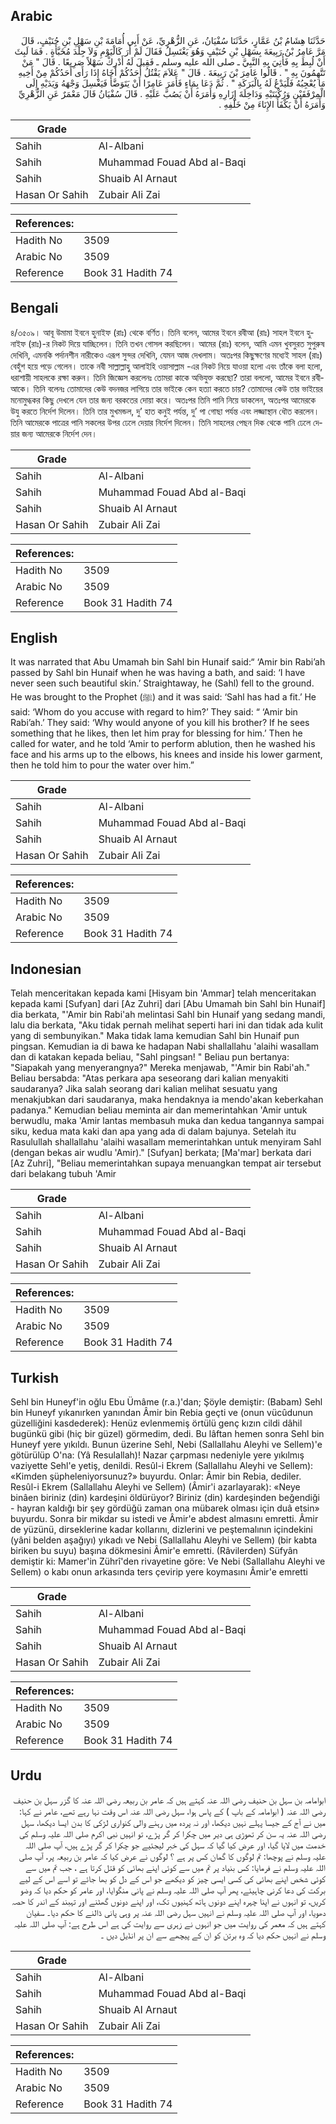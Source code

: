 ## Arabic


<div dir="rtl" lang="ar" style={{fontSize:'larger',backgroundColor:'#f8f9fa',padding:20}}>
حَدَّثَنَا هِشَامُ بْنُ عَمَّارٍ، حَدَّثَنَا سُفْيَانُ، عَنِ الزُّهْرِيِّ، عَنْ أَبِي أُمَامَةَ بْنِ سَهْلِ بْنِ حُنَيْفٍ، قَالَ مَرَّ عَامِرُ بْنُ رَبِيعَةَ بِسَهْلِ بْنِ حُنَيْفٍ وَهُوَ يَغْتَسِلُ فَقَالَ لَمْ أَرَ كَالْيَوْمِ وَلاَ جِلْدَ مُخَبَّأَةٍ ‏.‏ فَمَا لَبِثَ أَنْ لُبِطَ بِهِ فَأُتِيَ بِهِ النَّبِيَّ ـ صلى الله عليه وسلم ـ فَقِيلَ لَهُ أَدْرِكْ سَهْلاً صَرِيعًا ‏.‏ قَالَ ‏"‏ مَنْ تَتَّهِمُونَ بِهِ ‏"‏ ‏.‏ قَالُوا عَامِرَ بْنَ رَبِيعَةَ ‏.‏ قَالَ ‏"‏ عَلاَمَ يَقْتُلُ أَحَدُكُمْ أَخَاهُ إِذَا رَأَى أَحَدُكُمْ مِنْ أَخِيهِ مَا يُعْجِبُهُ فَلْيَدْعُ لَهُ بِالْبَرَكَةِ ‏"‏ ‏.‏ ثُمَّ دَعَا بِمَاءٍ فَأَمَرَ عَامِرًا أَنْ يَتَوَضَّأَ فَيَغْسِلَ وَجْهَهُ وَيَدَيْهِ إِلَى الْمِرْفَقَيْنِ وَرُكْبَتَيْهِ وَدَاخِلَةَ إِزَارِهِ وَأَمَرَهُ أَنْ يَصُبَّ عَلَيْهِ ‏.‏ قَالَ سُفْيَانُ قَالَ مَعْمَرٌ عَنِ الزُّهْرِيِّ وَأَمَرَهُ أَنْ يَكْفَأَ الإِنَاءَ مِنْ خَلْفِهِ ‏.‏
</div>
<div style={{backgroundColor:'#f8f9fa',padding:20, marginBottom: 10}}><table> <thead> <tr> <th>Grade</th> <th></th> </tr> </thead> <tbody> <tr><td>Sahih</td><td>Al-Albani</td></tr><tr><td>Sahih</td><td>Muhammad Fouad Abd al-Baqi</td></tr><tr><td>Sahih</td><td>Shuaib Al Arnaut</td></tr><tr><td>Hasan Or Sahih</td><td>Zubair Ali Zai</td></tr></tbody></table><table> <thead> <tr> <th>References:</th> <th></th> </tr> </thead> <tbody><tr><td>Hadith No</td><td>3509</td></tr><tr><td>Arabic No</td><td>3509</td></tr><tr><td>Reference</td><td>Book 31 Hadith 74</td></tr></tbody></table></div>

## Bengali


<div dir="ltr" lang="bn" style={{fontSize:'larger',backgroundColor:'#f8f9fa',padding:20}}>
৪/৩৫০৯। আবূ উমামা ইবনে হুনাইফ (রাঃ) থেকে বর্ণিত। তিনি বলেন, আমের ইবনে রবীআ (রাঃ) সাহল ইবনে হুনাইফ (রাঃ)-র নিকট দিয়ে যাচ্ছিলেন। তিনি তখন গোসল করছিলেন। আমের (রাঃ) বলেন, আমি এমন খুবসুরত সুপুরুষ দেখিনি, এমনকি পর্দানশীন নারীকেও এরূপ সুন্দর দেখিনি, যেমন আজ দেখলাম। অতঃপর কিছুক্ষণের মধ্যেই সাহল (রাঃ) বেহুঁশ হয়ে পড়ে গেলেন। তাকে নবী সাল্লাল্লাহু আলাইহি ওয়াসাল্লাম -এর নিকট নিয়ে যাওয়া হলো এবং তাঁকে বলা হলো, ধরাশায়ী সাহলকে রক্ষা করুন। তিনি জিজ্ঞেস করলেনঃ তোমরা কাকে অভিযুক্ত করছো? তারা বললো, আমের ইবনে রবীআকে। তিনি বলেনঃ তোমাদের কেউ বদনজর লাগিয়ে তার ভাইকে কেন হত্যা করতে চায়? তোমাদের কেউ তার ভাইয়ের মনোমুগ্ধকর কিছু দেখলে যেন তার জন্য বরকতের দোয়া করে। অতঃপর তিনি পানি নিয়ে ডাকলেন, অতঃপর আমেরকে উযু করতে নির্দেশ দিলেন। তিনি তার মুখমন্ডল, দু’ হাত কনুই পর্যন্ত, দু’ পা গোছা পর্যন্ত এবং লজ্জাস্থান ধৌত করলেন। তিনি আমেরকে পাত্রের পানি সকলের উপর ঢেলে দেয়ার নির্দেশ দিলেন। তিনি সাহলের পেছন দিক থেকে পানি ঢেলে দেয়ার জন্য আমেরকে নির্দেশ দেন।
</div>
<div style={{backgroundColor:'#f8f9fa',padding:20, marginBottom: 10}}><table> <thead> <tr> <th>Grade</th> <th></th> </tr> </thead> <tbody> <tr><td>Sahih</td><td>Al-Albani</td></tr><tr><td>Sahih</td><td>Muhammad Fouad Abd al-Baqi</td></tr><tr><td>Sahih</td><td>Shuaib Al Arnaut</td></tr><tr><td>Hasan Or Sahih</td><td>Zubair Ali Zai</td></tr></tbody></table><table> <thead> <tr> <th>References:</th> <th></th> </tr> </thead> <tbody><tr><td>Hadith No</td><td>3509</td></tr><tr><td>Arabic No</td><td>3509</td></tr><tr><td>Reference</td><td>Book 31 Hadith 74</td></tr></tbody></table></div>

## English


<div dir="ltr" lang="en" style={{fontSize:'larger',backgroundColor:'#f8f9fa',padding:20}}>
It was narrated that Abu Umamah bin Sahl bin Hunaif said:“ ‘Amir bin Rabi’ah passed by Sahl bin Hunaif when he was having a bath, and said: ‘I have never seen such beautiful skin.’ Straightaway, he (Sahl) fell to the ground. He was brought to the Prophet (ﷺ) and it was said: ‘Sahl has had a fit.’ He said: ‘Whom do you accuse with regard to him?’ They said: “ ‘Amir bin Rabi’ah.’ They said: ‘Why would anyone of you kill his brother? If he sees something that he likes, then let him pray for blessing for him.’ Then he called for water, and he told ‘Amir to perform ablution, then he washed his face and his arms up to the elbows, his knees and inside his lower garment, then he told him to pour the water over him.”
</div>
<div style={{backgroundColor:'#f8f9fa',padding:20, marginBottom: 10}}><table> <thead> <tr> <th>Grade</th> <th></th> </tr> </thead> <tbody> <tr><td>Sahih</td><td>Al-Albani</td></tr><tr><td>Sahih</td><td>Muhammad Fouad Abd al-Baqi</td></tr><tr><td>Sahih</td><td>Shuaib Al Arnaut</td></tr><tr><td>Hasan Or Sahih</td><td>Zubair Ali Zai</td></tr></tbody></table><table> <thead> <tr> <th>References:</th> <th></th> </tr> </thead> <tbody><tr><td>Hadith No</td><td>3509</td></tr><tr><td>Arabic No</td><td>3509</td></tr><tr><td>Reference</td><td>Book 31 Hadith 74</td></tr></tbody></table></div>

## Indonesian


<div dir="ltr" lang="id" style={{fontSize:'larger',backgroundColor:'#f8f9fa',padding:20}}>
Telah menceritakan kepada kami [Hisyam bin 'Ammar] telah menceritakan kepada kami [Sufyan] dari [Az Zuhri] dari [Abu Umamah bin Sahl bin Hunaif] dia berkata, "'Amir bin Rabi'ah melintasi Sahl bin Hunaif yang sedang mandi, lalu dia berkata, "Aku tidak pernah melihat seperti hari ini dan tidak ada kulit yang di sembunyikan." Maka tidak lama kemudian Sahl bin Hunaif pun pingsan. Kemudian ia di bawa ke hadapan Nabi shallallahu 'alaihi wasallam dan di katakan kepada beliau, "Sahl pingsan! " Beliau pun bertanya: "Siapakah yang menyerangnya?" Mereka menjawab, "'Amir bin Rabi'ah." Beliau bersabda: "Atas perkara apa seseorang dari kalian menyakiti saudaranya? Jika salah seorang dari kalian melihat sesuatu yang menakjubkan dari saudaranya, maka hendaknya ia mendo'akan keberkahan padanya." Kemudian beliau meminta air dan memerintahkan 'Amir untuk berwudlu, maka 'Amir lantas membasuh muka dan kedua tangannya sampai siku, kedua mata kaki dan apa yang ada di dalam bajunya. Setelah itu Rasulullah shallallahu 'alaihi wasallam memerintahkan untuk menyiram Sahl (dengan bekas air wudlu 'Amir)." [Sufyan] berkata; [Ma'mar] berkata dari [Az Zuhri], "Beliau memerintahkan supaya menuangkan tempat air tersebut dari belakang tubuh 'Amir
</div>
<div style={{backgroundColor:'#f8f9fa',padding:20, marginBottom: 10}}><table> <thead> <tr> <th>Grade</th> <th></th> </tr> </thead> <tbody> <tr><td>Sahih</td><td>Al-Albani</td></tr><tr><td>Sahih</td><td>Muhammad Fouad Abd al-Baqi</td></tr><tr><td>Sahih</td><td>Shuaib Al Arnaut</td></tr><tr><td>Hasan Or Sahih</td><td>Zubair Ali Zai</td></tr></tbody></table><table> <thead> <tr> <th>References:</th> <th></th> </tr> </thead> <tbody><tr><td>Hadith No</td><td>3509</td></tr><tr><td>Arabic No</td><td>3509</td></tr><tr><td>Reference</td><td>Book 31 Hadith 74</td></tr></tbody></table></div>

## Turkish


<div dir="ltr" lang="tr" style={{fontSize:'larger',backgroundColor:'#f8f9fa',padding:20}}>
Sehl bin Huneyf'in oğlu Ebu Ümâme (r.a.)'dan; Şöyle demiştir: (Babam) Sehl bin Huneyf yıkanırken yanından Âmir bin Rebia geçti ve (onun vücûdunun güzelliğini kasdederek): Henüz evlenmemiş örtülü genç kızın cildi dâhil bugünkü gibi (hiç bir güzel) görmedim, dedi. Bu lâftan hemen sonra Sehl bin Huneyf yere yıkıldı. Bunun üzerine Sehl, Nebi (Sallallahu Aleyhi ve Sellem)'e götürülüp O'na: (Yâ Resulallah)! Nazar çarpması nedeniyle yere yıkılmış vaziyette Sehl'e yetiş, denildi. Resûl-i Ekrem (Sallallahu Aleyhi ve Sellem): «Kimden şüpheleniyorsunuz?» buyurdu. Onlar: Âmir bin Rebia, dediler. Resûl-i Ekrem (Sallallahu Aleyhi ve Sellem) (Âmir'i azarlayarak): «Neye binâen biriniz (din) kardeşini öldürüyor? Biriniz (din) kardeşinden beğendiği - hayran kaldığı bir şey gördüğü zaman ona mübarek olması için duâ etsin» buyurdu. Sonra bir mikdar su istedi ve Âmir'e abdest almasını emretti. Âmir de yüzünü, dirseklerine kadar kollarını, dizlerini ve peştemalının içindekini (yâni belden aşağıyı) yıkadı ve Nebi (Sallallahu Aleyhi ve Sellem) (bir kabta biriken bu suyu) başına dökmesini Âmir'e emretti. (Râvilerden) Süfyân demiştir ki: Mamer'in Zührî'den rivayetine göre: Ve Nebi (Sallallahu Aleyhi ve Sellem) o kabı onun arkasında ters çevirip yere koymasını Âmir'e emretti
</div>
<div style={{backgroundColor:'#f8f9fa',padding:20, marginBottom: 10}}><table> <thead> <tr> <th>Grade</th> <th></th> </tr> </thead> <tbody> <tr><td>Sahih</td><td>Al-Albani</td></tr><tr><td>Sahih</td><td>Muhammad Fouad Abd al-Baqi</td></tr><tr><td>Sahih</td><td>Shuaib Al Arnaut</td></tr><tr><td>Hasan Or Sahih</td><td>Zubair Ali Zai</td></tr></tbody></table><table> <thead> <tr> <th>References:</th> <th></th> </tr> </thead> <tbody><tr><td>Hadith No</td><td>3509</td></tr><tr><td>Arabic No</td><td>3509</td></tr><tr><td>Reference</td><td>Book 31 Hadith 74</td></tr></tbody></table></div>

## Urdu


<div dir="rtl" lang="ur" style={{fontSize:'larger',backgroundColor:'#f8f9fa',padding:20}}>
ابوامامہ بن سہل بن حنیف رضی اللہ عنہ کہتے ہیں کہ عامر بن ربیعہ رضی اللہ عنہ کا گزر سہل بن حنیف رضی اللہ عنہ ( ابوامامہ کے باپ ) کے پاس ہوا، سہل رضی اللہ عنہ اس وقت نہا رہے تھے، عامر نے کہا: میں نے آج کے جیسا پہلے نہیں دیکھا، اور نہ پردہ میں رہنے والی کنواری لڑکی کا بدن ایسا دیکھا، سہل رضی اللہ عنہ یہ سن کر تھوڑی ہی دیر میں چکرا کر گر پڑے، تو انہیں نبی اکرم صلی اللہ علیہ وسلم کی خدمت میں لایا گیا، اور عرض کیا گیا کہ سہل کی خبر لیجئیے جو چکرا کر گر پڑے ہیں، آپ صلی اللہ علیہ وسلم نے پوچھا: تم لوگوں کا گمان کس پر ہے ؟ لوگوں نے عرض کیا کہ عامر بن ربیعہ پر، آپ صلی اللہ علیہ وسلم نے فرمایا: کس بنیاد پر تم میں سے کوئی اپنے بھائی کو قتل کرتا ہے ، جب تم میں سے کوئی شخص اپنے بھائی کی کسی ایسی چیز کو دیکھے جو اس کے دل کو بھا جائے تو اسے اس کے لیے برکت کی دعا کرنی چاہیئے، پھر آپ صلی اللہ علیہ وسلم نے پانی منگوایا، اور عامر کو حکم دیا کہ وضو کریں، تو انہوں نے اپنا چہرہ اپنے دونوں ہاتھ کہنیوں تک، اور اپنے دونوں گھٹنے اور تہبند کے اندر کا حصہ دھویا، اور آپ صلی اللہ علیہ وسلم نے انہیں سہل رضی اللہ عنہ پر وہی پانی ڈالنے کا حکم دیا۔ سفیان کہتے ہیں کہ معمر کی روایت میں جو انہوں نے زہری سے روایت کی ہے اس طرح ہے: آپ صلی اللہ علیہ وسلم نے انہیں حکم دیا کہ وہ برتن کو ان کے پیچھے سے ان پر انڈیل دیں ۔
</div>
<div style={{backgroundColor:'#f8f9fa',padding:20, marginBottom: 10}}><table> <thead> <tr> <th>Grade</th> <th></th> </tr> </thead> <tbody> <tr><td>Sahih</td><td>Al-Albani</td></tr><tr><td>Sahih</td><td>Muhammad Fouad Abd al-Baqi</td></tr><tr><td>Sahih</td><td>Shuaib Al Arnaut</td></tr><tr><td>Hasan Or Sahih</td><td>Zubair Ali Zai</td></tr></tbody></table><table> <thead> <tr> <th>References:</th> <th></th> </tr> </thead> <tbody><tr><td>Hadith No</td><td>3509</td></tr><tr><td>Arabic No</td><td>3509</td></tr><tr><td>Reference</td><td>Book 31 Hadith 74</td></tr></tbody></table></div>